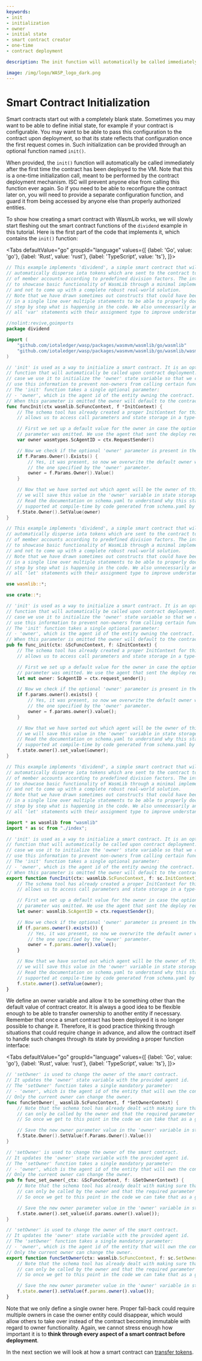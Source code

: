 ```yaml
---
keywords:
- init
- initialization
- owner
- initial state
- smart contract creator
- one-time
- contract deployment

description: The init function will automatically be called immediately after the first time the contract has been deployed to the VM. This is a one-time initialization call, meant to be performed by the contract deployment mechanism.

image: /img/logo/WASP_logo_dark.png
---
```


# Smart Contract Initialization

Smart contracts start out with a completely blank state. Sometimes you may want to be able
to define initial state, for example if your contract is configurable. You may want to be
able to pass this configuration to the contract upon deployment, so that its state
reflects that configuration once the first request comes in. Such initialization can be
provided through an optional function named `init()`.

When provided, the `init()` function will automatically be called immediately after the
first time the contract has been deployed to the VM. Note that this is a one-time
initialization call, meant to be performed by the contract deployment mechanism. ISC will
prevent anyone else from calling this function ever again. So if you need to be able to
reconfigure the contract later on, you will need to provide a separate configuration
function, and guard it from being accessed by anyone else than properly authorized
entities.

To show how creating a smart contract with WasmLib works, we will slowly start fleshing
out the smart contract functions of the `dividend` example in this tutorial. Here is the
first part of the code that implements it, which contains the `init()` function:

<Tabs defaultValue="go"
      groupId="language"
      values={[
          {label: 'Go', value: 'go'},
          {label: 'Rust', value: 'rust'},
          {label: 'TypeScript', value: 'ts'},
      ]}>

<TabItem value="go">

```go
// This example implements 'dividend', a simple smart contract that will
// automatically disperse iota tokens which are sent to the contract to a group
// of member accounts according to predefined division factors. The intent is
// to showcase basic functionality of WasmLib through a minimal implementation
// and not to come up with a complete robust real-world solution.
// Note that we have drawn sometimes out constructs that could have been done
// in a single line over multiple statements to be able to properly document
// step by step what is happening in the code. We also unnecessarily annotate
// all 'var' statements with their assignment type to improve understanding.

//nolint:revive,goimports
package dividend

import (
	"github.com/iotaledger/wasp/packages/wasmvm/wasmlib/go/wasmlib"
	"github.com/iotaledger/wasp/packages/wasmvm/wasmlib/go/wasmlib/wasmtypes"
)

// 'init' is used as a way to initialize a smart contract. It is an optional
// function that will automatically be called upon contract deployment. In this
// case we use it to initialize the 'owner' state variable so that we can later
// use this information to prevent non-owners from calling certain functions.
// The 'init' function takes a single optional parameter:
// - 'owner', which is the agent id of the entity owning the contract.
// When this parameter is omitted the owner will default to the contract creator.
func funcInit(ctx wasmlib.ScFuncContext, f *InitContext) {
	// The schema tool has already created a proper InitContext for this function that
	// allows us to access call parameters and state storage in a type-safe manner.

	// First we set up a default value for the owner in case the optional 'owner'
	// parameter was omitted. We use the agent that sent the deploy request.
	var owner wasmtypes.ScAgentID = ctx.RequestSender()

	// Now we check if the optional 'owner' parameter is present in the params map.
	if f.Params.Owner().Exists() {
		// Yes, it was present, so now we overwrite the default owner with
		// the one specified by the 'owner' parameter.
		owner = f.Params.Owner().Value()
	}

	// Now that we have sorted out which agent will be the owner of this contract
	// we will save this value in the 'owner' variable in state storage on the host.
	// Read the documentation on schema.yaml to understand why this state variable is
	// supported at compile-time by code generated from schema.yaml by the schema tool.
	f.State.Owner().SetValue(owner)
}
```

</TabItem>
<TabItem value="rust">

```rust
// This example implements 'dividend', a simple smart contract that will
// automatically disperse iota tokens which are sent to the contract to a group
// of member accounts according to predefined division factors. The intent is
// to showcase basic functionality of WasmLib through a minimal implementation
// and not to come up with a complete robust real-world solution.
// Note that we have drawn sometimes out constructs that could have been done
// in a single line over multiple statements to be able to properly document
// step by step what is happening in the code. We also unnecessarily annotate
// all 'let' statements with their assignment type to improve understanding.

use wasmlib::*;

use crate::*;

// 'init' is used as a way to initialize a smart contract. It is an optional
// function that will automatically be called upon contract deployment. In this
// case we use it to initialize the 'owner' state variable so that we can later
// use this information to prevent non-owners from calling certain functions.
// The 'init' function takes a single optional parameter:
// - 'owner', which is the agent id of the entity owning the contract.
// When this parameter is omitted the owner will default to the contract creator.
pub fn func_init(ctx: &ScFuncContext, f: &InitContext) {
    // The schema tool has already created a proper InitContext for this function that
    // allows us to access call parameters and state storage in a type-safe manner.

    // First we set up a default value for the owner in case the optional 'owner'
    // parameter was omitted. We use the agent that sent the deploy request.
    let mut owner: ScAgentID = ctx.request_sender();

    // Now we check if the optional 'owner' parameter is present in the params map.
    if f.params.owner().exists() {
        // Yes, it was present, so now we overwrite the default owner with
        // the one specified by the 'owner' parameter.
        owner = f.params.owner().value();
    }

    // Now that we have sorted out which agent will be the owner of this contract
    // we will save this value in the 'owner' variable in state storage on the host.
    // Read the documentation on schema.yaml to understand why this state variable is
    // supported at compile-time by code generated from schema.yaml by the schema tool.
    f.state.owner().set_value(&owner);
}
```

</TabItem>
<TabItem value="ts">

```ts
// This example implements 'dividend', a simple smart contract that will
// automatically disperse iota tokens which are sent to the contract to a group
// of member accounts according to predefined division factors. The intent is
// to showcase basic functionality of WasmLib through a minimal implementation
// and not to come up with a complete robust real-world solution.
// Note that we have drawn sometimes out constructs that could have been done
// in a single line over multiple statements to be able to properly document
// step by step what is happening in the code. We also unnecessarily annotate
// all 'let' statements with their assignment type to improve understanding.

import * as wasmlib from "wasmlib"
import * as sc from "./index";

// 'init' is used as a way to initialize a smart contract. It is an optional
// function that will automatically be called upon contract deployment. In this
// case we use it to initialize the 'owner' state variable so that we can later
// use this information to prevent non-owners from calling certain functions.
// The 'init' function takes a single optional parameter:
// - 'owner', which is the agent id of the entity owning the contract.
// When this parameter is omitted the owner will default to the contract creator.
export function funcInit(ctx: wasmlib.ScFuncContext, f: sc.InitContext): void {
    // The schema tool has already created a proper InitContext for this function that
    // allows us to access call parameters and state storage in a type-safe manner.

    // First we set up a default value for the owner in case the optional 'owner'
    // parameter was omitted. We use the agent that sent the deploy request.
    let owner: wasmlib.ScAgentID = ctx.requestSender();

    // Now we check if the optional 'owner' parameter is present in the params map.
    if (f.params.owner().exists()) {
        // Yes, it was present, so now we overwrite the default owner with
        // the one specified by the 'owner' parameter.
        owner = f.params.owner().value();
    }

    // Now that we have sorted out which agent will be the owner of this contract
    // we will save this value in the 'owner' variable in state storage on the host.
    // Read the documentation on schema.yaml to understand why this state variable is
    // supported at compile-time by code generated from schema.yaml by the schema tool.
    f.state.owner().setValue(owner);
}
```

</TabItem>
</Tabs>

We define an owner variable and allow it to be something other than the default value of
contract creator. It is always a good idea to be flexible enough to be able to transfer
ownership to another entity if necessary. Remember that once a smart contract has been
deployed it is no longer possible to change it. Therefore, it is good practice thinking
through situations that could require change in advance, and allow the contract itself to
handle such changes through its state by providing a proper function interface:

<Tabs defaultValue="go"
      groupId="language"
      values={[
          {label: 'Go', value: 'go'},
          {label: 'Rust', value: 'rust'},
          {label: 'TypeScript', value: 'ts'},
      ]}>

<TabItem value="go">

```go
// 'setOwner' is used to change the owner of the smart contract.
// It updates the 'owner' state variable with the provided agent id.
// The 'setOwner' function takes a single mandatory parameter:
// - 'owner', which is the agent id of the entity that will own the contract.
// Only the current owner can change the owner.
func funcSetOwner(_ wasmlib.ScFuncContext, f *SetOwnerContext) {
	// Note that the schema tool has already dealt with making sure that this function
	// can only be called by the owner and that the required parameter is present.
	// So once we get to this point in the code we can take that as a given.

	// Save the new owner parameter value in the 'owner' variable in state storage.
	f.State.Owner().SetValue(f.Params.Owner().Value())
}
```

</TabItem>
<TabItem value="rust">

```rust
// 'setOwner' is used to change the owner of the smart contract.
// It updates the 'owner' state variable with the provided agent id.
// The 'setOwner' function takes a single mandatory parameter:
// - 'owner', which is the agent id of the entity that will own the contract.
// Only the current owner can change the owner.
pub fn func_set_owner(_ctx: &ScFuncContext, f: &SetOwnerContext) {
    // Note that the schema tool has already dealt with making sure that this function
    // can only be called by the owner and that the required parameter is present.
    // So once we get to this point in the code we can take that as a given.

    // Save the new owner parameter value in the 'owner' variable in state storage.
    f.state.owner().set_value(&f.params.owner().value());
}
```

</TabItem>
<TabItem value="ts">

```ts
// 'setOwner' is used to change the owner of the smart contract.
// It updates the 'owner' state variable with the provided agent id.
// The 'setOwner' function takes a single mandatory parameter:
// - 'owner', which is the agent id of the entity that will own the contract.
// Only the current owner can change the owner.
export function funcSetOwner(ctx: wasmlib.ScFuncContext, f: sc.SetOwnerContext): void {
    // Note that the schema tool has already dealt with making sure that this function
    // can only be called by the owner and that the required parameter is present.
    // So once we get to this point in the code we can take that as a given.

    // Save the new owner parameter value in the 'owner' variable in state storage.
    f.state.owner().setValue(f.params.owner().value());
}
```

</TabItem>
</Tabs>

Note that we only define a single owner here. Proper fall-back could require multiple
owners in case the owner entity could disappear, which would allow others to take over
instead of the contract becoming immutable with regard to owner functionality. Again, we
cannot stress enough how important it is to **think through every aspect of a smart
contract before deployment**.


In the next section we will look at how a smart contract can
[transfer tokens](transfers.mdx).
